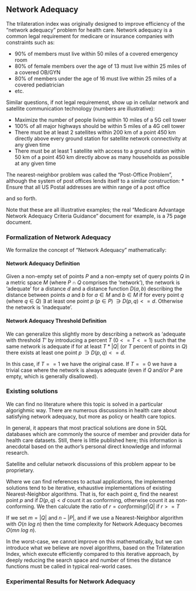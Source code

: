 ## Network Adequacy

The trilateration index was originally designed to improve efficiency of the "network adequacy" problem for health care.  Network adequacy is a common legal requirement for medicare or insurance companies with constraints such as:

* 90% of members must live within 50 miles of a covered emergency room
* 80% of female members over the age of 13 must live within 25 miles of a covered OB/GYN
* 80% of members under the age of 16 must live within 25 miles of a covered pediatrician
* etc.

Similar questions, if not legal requiremenst, show up in cellular network and satellite communication technology (numbers are illustrative):

* Maximize the number of people living within 10 miles of a 5G cell tower
* 100% of all major highways should be within 5 miles of a 4G cell tower
* There must be at least 2 satellites within 200 km of a point 450 km directly above every ground station for satellite network connectivity at any given time
* There must be at least 1 satellite with access to a ground station within 50 km of a point 450 km directly above as many households as possible at any given time

The nearest-neighbor problem was called the "Post-Office Problem", although the system of post offices lends itself to a similar construction:
* Ensure that all US Postal addresses are within range of a post office 

and so forth.

Note that these are all illustrative examples; the real "Medicare Advantage Network Adequacy Criteria Guidance" document for example, is a 75 page document.


### Formalization of Network Adequacy

We formalize the concept of "Network Adequacy" mathematically:

#### Network Adequacy Definition
Given a non-empty set of points $P$ and a non-empty set of query points $Q$ in a metric space $M$ (where $P \cap Q$ comprises the 'network'), the network is 'adequate' for a distance $d$ and a distance function $D(a, b)$ describing the distance between points $a$ and $b$ for $a \in M$ and $b \in M$ if for every point $q$ (where $q \in Q$) $\exists$ at least one point $p$ ($p \in P$) $\ni D(p, q) <= d$.  Otherwise the network is 'inadequate'.

#### Network Adequacy Threshold Definition
We can generalize this slightly more by describing a network as 'adequate with threshold $T$' by introducing a percent $T$ ($0<=T<=1$) such that the same network is adequate if for at least $T*|Q|$ (or $T$ percent of points in $Q$) there exists at least one point $p$ $\ni D(p, q) <= d$.

In this case, if $T == 1$ we have the original case.  If $T == 0$ we have a trivial case where the network is always adequate (even if $Q$ and/or $P$ are empty, which is generally disallowed).

### Existing solutions

We can find no literature where this topic is solved in a particular algorighmic way.  There are numerous discussions in health care about satisfying network adequacy, but more as policy or health care topics.

In general, it appears that most practical solutions are done in SQL databases which are commonly the source of member and provider data for health care datasets.  Still, there is little published here; this information is anecdotal based on the author's personal direct knowledge and informal research.

Satellite and cellular network discussions of this problem appear to be proprietary.

Where we can find references to actual applications, the implemented solutions tend to be iterative, exhaustive implementations of existing Nearest-Neighbor algorithms.  That is, for each point $q$, find the nearest point $p$ and if $D(p, q) < d$ count it as conforming, otherwise count it as non-conforming. We then calculate the ratio of $r = conforming / |Q|$ if $r >= T$

If we set $m = |Q|$ and $n - |P|$, and if we use a Nearest-Neighbor algorithm with $O(n\ log\ n)$ then the time complexity for Network Adequacy becomes $O(mn\ log\ n)$.

In the worst-case, we cannot improve on this mathematically, but we can introduce what we believe are novel algorithms, based on the Trilateration Index, which execute efficiently compared to this iterative approach, by deeply reducing the search space and number of times the distance functions must be called in typical real-world cases.

### Experimental Results for Network Adequacy

